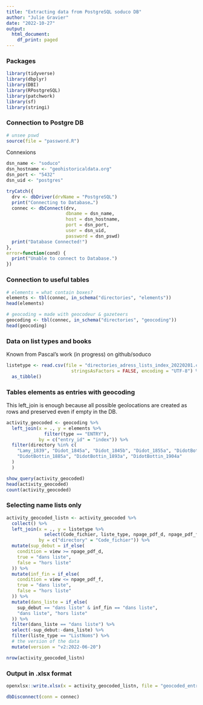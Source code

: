 ```yaml
---
title: "Extracting data from PostgreSQL soduco DB"
author: "Julie Gravier"
date: "2022-10-27"
output:
  html_document:
    df_print: paged
---
```


### Packages
```r
library(tidyverse)
library(dbplyr)
library(DBI)
library(RPostgreSQL)
library(patchwork)
library(sf)
library(stringi)
```

### Connection to Postgre DB
```r
# unsee pswd
source(file = "password.R")
```

Connexions
```r
dsn_name <- "soduco"
dsn_hostname <- "geohistoricaldata.org"
dsn_port <- "5432"
dsn_uid <- "postgres"

tryCatch({
  drv <- dbDriver(drvName = "PostgreSQL")
  print("Connecting to Database…")
  connec <- dbConnect(drv, 
                      dbname = dsn_name,
                      host = dsn_hostname, 
                      port = dsn_port,
                      user = dsn_uid, 
                      password = dsn_pswd)
  print("Database Connected!")
},
error=function(cond) {
  print("Unable to connect to Database.")
})
```

### Connection to useful tables
```r
# elements = what contain boxes?
elements <- tbl(connec, in_schema("directories", "elements"))
head(elements)

# geocoding = made with geocodeur & gazeteers
geocoding <- tbl(connec, in_schema("directories", "geocoding"))
head(geocoding)
```

### Data on list types and books
Known from Pascal's work (in progress) on github/soduco
```r
listetype <- read.csv(file = "directories_adress_lists_index_20220201.csv", 
                        stringsAsFactors = FALSE, encoding = "UTF-8") %>%
  as_tibble()
```

### Tables elements as entries with geocoding
This left_join is enough because all possible geolocations are created as rows and preserved even if empty in the DB.
```r
activity_geocoded <- geocoding %>%
  left_join(x = ., y = elements %>%
              filter(type == "ENTRY"),
            by = c("entry_id" = "index")) %>%
  filter(directory %in% c(
    "Lamy_1839", "Didot_1845a", "Didot_1845b", "Didot_1855a", "DidotBottin_1864a", "DidotBottin_1875",
    "DidotBottin_1885a", "DidotBottin_1893a", "DidotBottin_1904a"
  )
  )

show_query(activity_geocoded)
head(activity_geocoded)
count(activity_geocoded)
```


### Selecting name lists only
```r
activity_geocoded_listn <- activity_geocoded %>%
  collect() %>%
  left_join(x = ., y = listetype %>%
              select(Code_fichier, liste_type, npage_pdf_d, npage_pdf_f), 
            by = c("directory" = "Code_fichier")) %>%
  mutate(sup_debut = if_else(
    condition = view >= npage_pdf_d,
    true = "dans liste",
    false = "hors liste"
  )) %>%
  mutate(inf_fin = if_else(
    condition = view <= npage_pdf_f,
    true = "dans liste",
    false = "hors liste"
  )) %>%
  mutate(dans_liste = if_else(
    sup_debut == "dans liste" & inf_fin == "dans liste",
    "dans liste", "hors liste"
  )) %>%
  filter(dans_liste == "dans liste") %>%
  select(-sup_debut:-dans_liste) %>%
  filter(liste_type == "ListNoms") %>%
  # the version of the data
  mutate(version = "v2:2022-06-20")

nrow(activity_geocoded_listn)
```

### Output in .xlsx format
```r
openxlsx::write.xlsx(x = activity_geocoded_listn, file = "geocoded_entries.xlsx", overwrite = TRUE)
```


```r
dbDisconnect(conn = connec)
```
